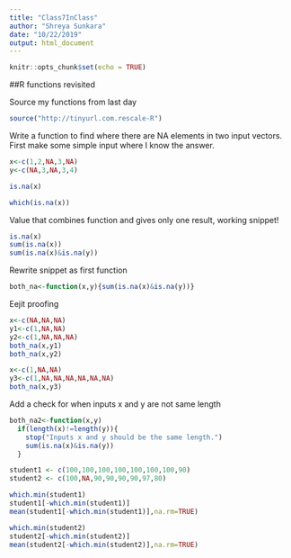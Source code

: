 ---
title: "Class7InClass"
author: "Shreya Sunkara"
date: "10/22/2019"
output: html_document
---

```{r setup, include=FALSE}
knitr::opts_chunk$set(echo = TRUE)
```

##R functions revisited

Source my functions from last day

```{r}
source("http://tinyurl.com.rescale-R")
```

Write a function to find where there are NA elements in two input vectors.
First make some simple input where I know the answer.
```{r}
x<-c(1,2,NA,3,NA)
y<-c(NA,3,NA,3,4)
```


```{r}
is.na(x)
```
```{r}
which(is.na(x))
```

Value that combines function and gives only one result, working snippet!
```{r}
is.na(x)
sum(is.na(x))
sum(is.na(x)&is.na(y))
```
Rewrite snippet as first function
```{r}
both_na<-function(x,y){sum(is.na(x)&is.na(y))}
```
Eejit proofing
```{r}
x<-c(NA,NA,NA)
y1<-c(1,NA,NA)
y2<-c(1,NA,NA,NA)
both_na(x,y1)
both_na(x,y2)
```
```{r}
x<-c(1,NA,NA)
y3<-c(1,NA,NA,NA,NA,NA,NA)
both_na(x,y3)
```
Add a check for when inputs x and y are not same length
```{r}
both_na2<-function(x,y)
  if(length(x)!=length(y)){
    stop("Inputs x and y should be the same length.")
    sum(is.na(x)&is.na(y))
  }
```


```{r}
student1 <- c(100,100,100,100,100,100,100,90)
student2 <- c(100,NA,90,90,90,90,97,80)

which.min(student1)
student1[-which.min(student1)]
mean(student1[-which.min(student1)],na.rm=TRUE)

which.min(student2)
student2[-which.min(student2)]
mean(student2[-which.min(student2)],na.rm=TRUE)


```



